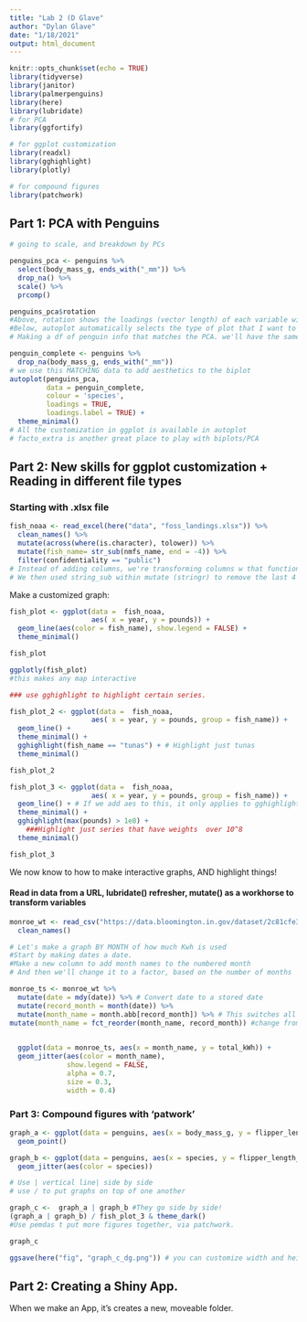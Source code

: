 ```yaml
---
title: "Lab 2 (D Glave"
author: "Dylan Glave"
date: "1/18/2021"
output: html_document
---
```


```r
knitr::opts_chunk$set(echo = TRUE)
library(tidyverse)
library(janitor)
library(palmerpenguins)
library(here)
library(lubridate)
# for PCA
library(ggfortify)

# for ggplot customization
library(readxl)
library(gghighlight)
library(plotly)

# for compound figures
library(patchwork)
```


## Part 1: PCA with Penguins

```r
# going to scale, and breakdown by PCs

penguins_pca <- penguins %>% 
  select(body_mass_g, ends_with("_mm")) %>% 
  drop_na() %>% 
  scale() %>% 
  prcomp()

penguins_pca$rotation
#Above, rotation shows the loadings (vector length) of each variable with each PC
#Below, autoplot automatically selects the type of plot that I want to make in ggplot. Since we've converted penguins_pca into a list for of PCs, it assumed we wnat a PCA biplot
# Making a df of penguin info that matches the PCA. we'll have the same observation set, but will ahve info like species.

penguin_complete <- penguins %>% 
  drop_na(body_mass_g, ends_with("_mm"))
# we use this MATCHING data to add aesthetics to the biplot
autoplot(penguins_pca, 
         data = penguin_complete,
         colour = 'species',
         loadings = TRUE,
         loadings.label = TRUE) +
  theme_minimal()
# All the customization in ggplot is available in autoplot
# facto_extra is another great place to play with biplots/PCA 
```

## Part 2: New skills for ggplot customization + Reading in different file types

### Starting with .xlsx file

```r
fish_noaa <- read_excel(here("data", "foss_landings.xlsx")) %>% 
  clean_names() %>% 
  mutate(across(where(is.character), tolower)) %>% 
  mutate(fish_name= str_sub(nmfs_name, end = -4)) %>% 
  filter(confidentiality == "public")
# Instead of adding columns, we're transforming columns w that function.for any character column, we send it to lower case. Across selects different columns, we chose all character columns (could be "ends_with("mm"). and within that we did 
# We then used string_sub within mutate (stringr) to remove the last 4 characters.
```

Make a customized graph: 

```r
fish_plot <- ggplot(data =  fish_noaa, 
                    aes( x = year, y = pounds)) + 
  geom_line(aes(color = fish_name), show.legend = FALSE) +
  theme_minimal()

fish_plot

ggplotly(fish_plot)
#this makes any map interactive

### use gghighlight to highlight certain series. 

fish_plot_2 <- ggplot(data =  fish_noaa, 
                    aes( x = year, y = pounds, group = fish_name)) +
  geom_line() +
  theme_minimal() +
  gghighlight(fish_name == "tunas") + # Highlight just tunas
  theme_minimal()

fish_plot_2

fish_plot_3 <- ggplot(data =  fish_noaa, 
                    aes( x = year, y = pounds, group = fish_name)) +
  geom_line() + # If we add aes to this, it only applies to gghighlighted area
  theme_minimal() + 
  gghighlight(max(pounds) > 1e8) + 
    ###Highlight just series that have weights  over 10^8
  theme_minimal()

fish_plot_3
```
 We now know to how to make interactive graphs, AND highlight things! 
 
 
####  Read in data from a URL, lubridate() refresher, mutate() as a workhorse to transform variables


```r
monroe_wt <- read_csv("https://data.bloomington.in.gov/dataset/2c81cfe3-62c2-46ed-8fcf-83c1880301d1/resource/13c8f7aa-af51-4008-80a9-56415c7c931e/download/mwtpdailyelectricitybclear.csv") %>% 
  clean_names()

# Let's make a graph BY MONTH of how much Kwh is used
#Start by making dates a date. 
#Make a new column to add month names to the numbered month
# And then we'll change it to a factor, based on the number of months


```


```r
monroe_ts <- monroe_wt %>% 
  mutate(date = mdy(date)) %>% # Convert date to a stored date
  mutate(record_month = month(date)) %>% 
  mutate(month_name = month.abb[record_month]) %>% # This switches all recorded months to month names, as month.abb
mutate(month_name = fct_reorder(month_name, record_month)) #change from character to factor, AND set the order based on another variable

  
  ggplot(data = monroe_ts, aes(x = month_name, y = total_kWh)) +
  geom_jitter(aes(color = month_name),
              show.legend = FALSE,
              alpha = 0.7, 
              size = 0.3,
              width = 0.4)
```

### Part 3: Compound figures with 'patwork' 

```r
graph_a <- ggplot(data = penguins, aes(x = body_mass_g, y = flipper_length_mm)) +
  geom_point()

graph_b <- ggplot(data = penguins, aes(x = species, y = flipper_length_mm)) +
  geom_jitter(aes(color = species))

# Use | vertical line| side by side
# use / to put graphs on top of one another

graph_c <-  graph_a | graph_b #They go side by side! 
(graph_a | graph_b) / fish_plot_3 & theme_dark()    
#Use pemdas t put more figures together, via patchwork. 

graph_c

ggsave(here("fig", "graph_c_dg.png")) # you can customize width and height of figures, by specifying them within ggsave. 
```


## Part 2: Creating a Shiny App. 

When we make an App, it's creates a new, moveable folder. 


